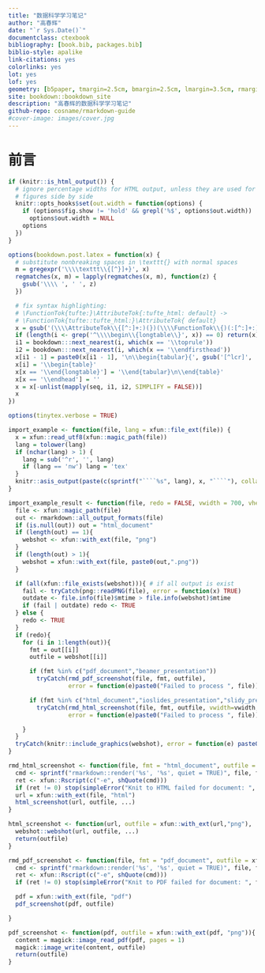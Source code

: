 ```yaml
---
title: "数据科学学习笔记"
author: "高春辉"
date: "`r Sys.Date()`"
documentclass: ctexbook
bibliography: [book.bib, packages.bib]
biblio-style: apalike
link-citations: yes
colorlinks: yes
lot: yes
lof: yes
geometry: [b5paper, tmargin=2.5cm, bmargin=2.5cm, lmargin=3.5cm, rmargin=2.5cm]
site: bookdown::bookdown_site
description: "高春辉的数据科学学习笔记"
github-repo: cosname/rmarkdown-guide
#cover-image: images/cover.jpg
---
```


# 前言 {-}

```r
if (knitr::is_html_output()) {
  # ignore percentage widths for HTML output, unless they are used for multiple
  # figures side by side
  knitr::opts_hooks$set(out.width = function(options) {
    if (options$fig.show != 'hold' && grepl('%$', options$out.width))
      options$out.width = NULL
    options
  })
}

options(bookdown.post.latex = function(x) {
  # substitute nonbreaking spaces in \texttt{} with normal spaces
  m = gregexpr('\\\\texttt\\{[^}]+}', x)
  regmatches(x, m) = lapply(regmatches(x, m), function(z) {
    gsub('\\\\ ', ' ', z)
  })

  # fix syntax highlighting:
  # \FunctionTok{tufte:}\AttributeTok{:tufte_html: default} ->
  # \FunctionTok{tufte::tufte_html:}\AttributeTok{ default}
  x = gsub('(\\\\AttributeTok\\{[^:]+:)(})(\\\\FunctionTok\\{)(:[^:]+:)', '\\1\\4\\2\\3', x)
  if (length(i <- grep('^\\\\begin\\{longtable\\}', x)) == 0) return(x)
  i1 = bookdown:::next_nearest(i, which(x == '\\toprule'))
  i2 = bookdown:::next_nearest(i, which(x == '\\endfirsthead'))
  x[i1 - 1] = paste0(x[i1 - 1], '\n\\begin{tabular}{', gsub('[^lcr]', '', gsub('.*\\[]', '', x[i])), '}')
  x[i] = '\\begin{table}'
  x[x == '\\end{longtable}'] = '\\end{tabular}\n\\end{table}'
  x[x == '\\endhead'] = ''
  x = x[-unlist(mapply(seq, i1, i2, SIMPLIFY = FALSE))]
  x
})

options(tinytex.verbose = TRUE)
```


```r
import_example <- function(file, lang = xfun::file_ext(file)) {
  x = xfun::read_utf8(xfun::magic_path(file))
  lang = tolower(lang)
  if (nchar(lang) > 1) {
    lang = sub('^r', '', lang)
    if (lang == 'nw') lang = 'tex'
  }
  knitr::asis_output(paste(c(sprintf("````%s", lang), x, "````"), collapse = '\n'))
}

import_example_result <- function(file, redo = FALSE, vwidth = 700, vheight = 400, ...){
  file <- xfun::magic_path(file)
  out <- rmarkdown::all_output_formats(file)
  if (is.null(out)) out = "html_document"
  if (length(out) == 1){
    webshot <- xfun::with_ext(file, "png")
  }
  if (length(out) > 1){
    webshot = xfun::with_ext(file, paste0(out,".png"))
  }

  if (all(xfun::file_exists(webshot))){ # if all output is exist
    fail <- tryCatch(png::readPNG(file), error = function(x) TRUE)
    outdate <- file.info(file)$mtime > file.info(webshot)$mtime
    if (fail | outdate) redo <- TRUE
  } else {
    redo <- TRUE
  }
  if (redo){
    for (i in 1:length(out)){
      fmt = out[[i]]
      outfile = webshot[[i]]

      if (fmt %in% c("pdf_document","beamer_presentation"))
        tryCatch(rmd_pdf_screenshot(file, fmt, outfile),
                 error = function(e)paste0("Failed to process ", file))

      if (fmt %in% c("html_document","ioslides_presentation","slidy_presentation"))
        tryCatch(rmd_html_screenshot(file, fmt, outfile, vwidth=vwidth, vheight=vheight),
                 error = function(e)paste0("Failed to process ", file))

    }
  }
  tryCatch(knitr::include_graphics(webshot), error = function(e) paste0("unable to load png: ", webshot))
}

rmd_html_screenshot <- function(file, fmt = "html_document", outfile = xfun::with_ext(file, "png"), ...){
  cmd <- sprintf("rmarkdown::render('%s', '%s', quiet = TRUE)", file, fmt)
  ret <- xfun::Rscript(c("-e", shQuote(cmd)))
  if (ret != 0) stop(simpleError("Knit to HTML failed for document: ", file))
  url = xfun::with_ext(file, "html")
  html_screenshot(url, outfile, ...)
}

html_screenshot <- function(url, outfile = xfun::with_ext(url,"png"), ...){
  webshot::webshot(url, outfile, ...)
  return(outfile)
}

rmd_pdf_screenshot <- function(file, fmt = "pdf_document", outfile = xfun::with_ext(file, "png")){
  cmd <- sprintf("rmarkdown::render('%s', '%s', quiet = TRUE)", file, fmt)
  ret <- xfun::Rscript(c("-e", shQuote(cmd)))
  if (ret != 0) stop(simpleError("Knit to PDF failed for document: ", file))

  pdf = xfun::with_ext(file, "pdf")
  pdf_screenshot(pdf, outfile)

}

pdf_screenshot <- function(pdf, outfile = xfun::with_ext(pdf, "png")){
  content = magick::image_read_pdf(pdf, pages = 1)
  magick::image_write(content, outfile)
  return(outfile)
}
```
